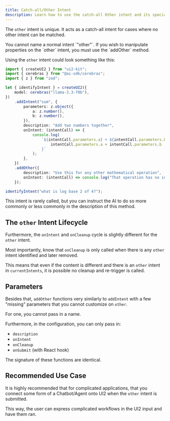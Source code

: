 ```yaml
---
title: Catch-all/Other Intent
description: Learn how to use the catch-all Other intent and its special features
---
```


The `other` intent is unique. It acts as a catch-all intent for cases where no other intent can be matched.

<Callout type="warn">
You cannot name a normal intent `"other"`. If you wish to manipulate properties on the `other` intent, you must use the `addOther` method.
</Callout>

Using the `other` intent could look something like this:

```ts
import { createUI2 } from "ui2-kit";
import { cerebras } from "@ai-sdk/cerebras";
import { z } from "zod";

let { identifyIntent } = createUI2({
	model: cerebras("llama-3.3-70b"),
})
	.addIntent("sum", {
		parameters: z.object({
			a: z.number(),
			b: z.number(),
		}),
		description: "Add two numbers together",
		onIntent: (intentCall) => {
			console.log(
				`${intentCall.parameters.a} + ${intentCall.parameters.b} = ${
					intentCall.parameters.a + intentCall.parameters.b
				}`
			);
		},
	})
	.addOther({
		description: "Use this for any other mathematical operation",
        onIntent: (intentCall) => console.log("That operation has no intent!")
	});

identifyIntent("what is log base 2 of 4?");
```

This intent is rarely called, but you can instruct the AI to do so more commonly or less commonly in the description of this method.

## The `other` Intent Lifecycle

Furthermore, the `onIntent` and `onCleanup` cycle is slightly different for the `other` intent.

Most importantly, know that `onCleanup` is only called when there is any `other` intent identified and later removed.

This means that even if the content is different and there is an `other` intent in `currentIntents`, it is possible no cleanup and re-trigger is called.

## Parameters

Besides that, `addOther` functions very similarly to `addIntent` with a few "missing" parameters that you cannot customize on `other`.

For one, you cannot pass in a name.

Furthermore, in the configuration, you can only pass in:

* `description`
* `onIntent`
* `onCleanup`
* `onSubmit` (with React hook)

The signature of these functions are identical.

## Recommended Use Case

It is highly recommended that for complicated applications, that you connect some form of a Chatbot/Agent onto UI2 when the `other` intent is submitted.

This way, the user can express complicated workflows in the UI2 input and have them ran.